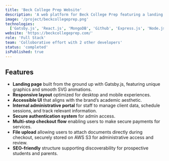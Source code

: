 ```yaml
---
title: 'Beck College Prep Website'
description: 'A web platform for Beck College Prep featuring a landing page with animated components and custom graphics, internal admin portal for client scheduling and management, and a multi-step checkout system using Stripe and AWS S3.'
image: '/project/beckcollegeprep.png'
technologies:
  ['Gatsby.js', 'React.js', 'MongoDB', 'Github', 'Express.js', 'Node.js', 'AWS']
website: 'https://beckcollegeprep.com/'
role: 'Full Stack'
team: 'Colloborative effort with 2 other developers'
status: 'completed'
isPublished: true
---
```


## Features

- **Landing page** built from the ground up with Gatsby.js, featuring unique graphics and smooth SVG animations.
- **Responsive layout** optimized for desktop and mobile experiences.
- **Accessible UI** that aligns with the brand’s academic aesthetic.
- **Internal administrative portal** for staff to manage client data, schedule sessions, and track relevant information.
- **Secure authentication system** for admin access.
- **Multi-step checkout flow** enabling users to make secure payments for services.
- **File upload** allowing users to attach documents directly during checkout, securely stored on AWS S3 for administrative access and review.
- **SEO-friendly** structure supporting discoverability for prospective students and parents.
